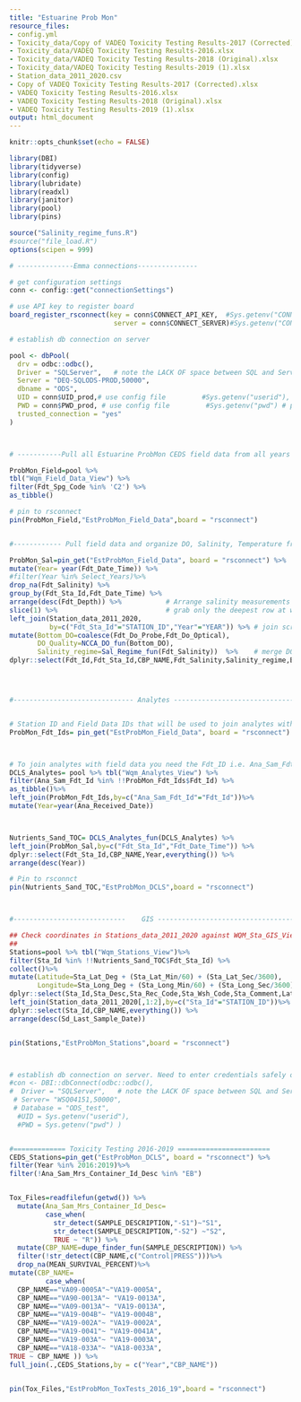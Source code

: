 ```yaml
---
title: "Estuarine Prob Mon"
resource_files:
- config.yml
- Toxicity_data/Copy of VADEQ Toxicity Testing Results-2017 (Corrected).xlsx
- Toxicity_data/VADEQ Toxicity Testing Results-2016.xlsx
- Toxicity_data/VADEQ Toxicity Testing Results-2018 (Original).xlsx
- Toxicity_data/VADEQ Toxicity Testing Results-2019 (1).xlsx
- Station_data_2011_2020.csv
- Copy of VADEQ Toxicity Testing Results-2017 (Corrected).xlsx
- VADEQ Toxicity Testing Results-2016.xlsx
- VADEQ Toxicity Testing Results-2018 (Original).xlsx
- VADEQ Toxicity Testing Results-2019 (1).xlsx
output: html_document
---
```


```r
knitr::opts_chunk$set(echo = FALSE)

library(DBI)
library(tidyverse)
library(config)
library(lubridate)
library(readxl)
library(janitor)
library(pool)
library(pins)

source("Salinity_regime_funs.R")
#source("file_load.R")
options(scipen = 999)

# --------------Emma connections---------------

# get configuration settings
conn <- config::get("connectionSettings")

# use API key to register board
board_register_rsconnect(key = conn$CONNECT_API_KEY,  #Sys.getenv("CONNECT_API_KEY"),
                          server = conn$CONNECT_SERVER)#Sys.getenv("CONNECT_SERVER"))

# establish db connection on server

pool <- dbPool(
  drv = odbc::odbc(),
  Driver = "SQLServer",   # note the LACK OF space between SQL and Server ( how RStudio named driver)
  Server = "DEQ-SQLODS-PROD,50000",
  dbname = "ODS",
  UID = conn$UID_prod,# use config file         #Sys.getenv("userid"), # plug this in on server
  PWD = conn$PWD_prod, # use config file         #Sys.getenv("pwd") # plug this in on server
  trusted_connection = "yes"
)



# -----------Pull all Estuarine ProbMon CEDS field data from all years and pin to rsconnect server----------------

ProbMon_Field=pool %>%
tbl("Wqm_Field_Data_View") %>%
filter(Fdt_Spg_Code %in% 'C2') %>%
as_tibble()

# pin to rsconnect  
pin(ProbMon_Field,"EstProbMon_Field_Data",board = "rsconnect")


#------------ Pull field data and organize DO, Salinity, Temperature from CEDS-------------------------------

ProbMon_Sal=pin_get("EstProbMon_Field_Data", board = "rsconnect") %>%        
mutate(Year= year(Fdt_Date_Time)) %>%  
#filter(Year %in% Select_Years)%>%      
drop_na(Fdt_Salinity) %>%              
group_by(Fdt_Sta_Id,Fdt_Date_Time) %>% 
arrange(desc(Fdt_Depth)) %>%           # Arrange salinity measurements by depth deepest to shallowest
slice(1) %>%                           # grab only the deepest row at which there is a salinity value.Should be 0.5 meters from bottom
left_join(Station_data_2011_2020,
          by=c("Fdt_Sta_Id"="STATION_ID","Year"="YEAR")) %>% # join scraped CEDS IDs to NCCA IDs stored in a CSV
mutate(Bottom_DO=coalesce(Fdt_Do_Probe,Fdt_Do_Optical),
       DO_Quality=NCCA_DO_fun(Bottom_DO),
       Salinity_regime=Sal_Regime_fun(Fdt_Salinity))  %>%    # merge DO optical and DO probe if necessary
dplyr::select(Fdt_Id,Fdt_Sta_Id,CBP_NAME,Fdt_Salinity,Salinity_regime,Bottom_DO,DO_Quality,Fdt_Temp_Celcius,Fdt_Depth,Fdt_Date_Time,Year)




#------------------------------ Analytes -------------------------------------------------------------------------


# Station ID and Field Data IDs that will be used to join analytes with field data
ProbMon_Fdt_Ids= pin_get("EstProbMon_Field_Data", board = "rsconnect") %>%  dplyr::select(Fdt_Id,Fdt_Sta_Id,Fdt_Date_Time)



# To join analytes with field data you need the Fdt_ID i.e. Ana_Sam_Fdt_Id =Fdt_Id
DCLS_Analytes= pool %>% tbl("Wqm_Analytes_View") %>%
filter(Ana_Sam_Fdt_Id %in% !!ProbMon_Fdt_Ids$Fdt_Id) %>%
as_tibble()%>%
left_join(ProbMon_Fdt_Ids,by=c("Ana_Sam_Fdt_Id"="Fdt_Id"))%>%
mutate(Year=year(Ana_Received_Date)) 



Nutrients_Sand_TOC= DCLS_Analytes_fun(DCLS_Analytes) %>%
left_join(ProbMon_Sal,by=c("Fdt_Sta_Id","Fdt_Date_Time")) %>%
dplyr::select(Fdt_Sta_Id,CBP_NAME,Year,everything()) %>% 
arrange(desc(Year))

# Pin to rsconnct  
pin(Nutrients_Sand_TOC,"EstProbMon_DCLS",board = "rsconnect")



#----------------------------    GIS ---------------------------------------------------------------------------

## Check coordinates in Stations_data_2011_2020 against WQM_Sta_GIS_View table in CEDS
## 
Stations=pool %>% tbl("Wqm_Stations_View")%>%
filter(Sta_Id %in% !!Nutrients_Sand_TOC$Fdt_Sta_Id) %>%
collect()%>%
mutate(Latitude=Sta_Lat_Deg + (Sta_Lat_Min/60) + (Sta_Lat_Sec/3600),
       Longitude=Sta_Long_Deg + (Sta_Long_Min/60) + (Sta_Long_Sec/3600))%>%
dplyr::select(Sta_Id,Sta_Desc,Sta_Rec_Code,Sta_Wsh_Code,Sta_Comment,Latitude,Longitude,Sd_Last_Sample_Date) %>%
left_join(Station_data_2011_2020[,1:2],by=c("Sta_Id"="STATION_ID"))%>%
dplyr::select(Sta_Id,CBP_NAME,everything()) %>%
arrange(desc(Sd_Last_Sample_Date))


pin(Stations,"EstProbMon_Stations",board = "rsconnect")



# establish db connection on server. Need to enter credentials safely on server after upload
#con <- DBI::dbConnect(odbc::odbc(),
#  Driver = "SQLServer",   # note the LACK OF space between SQL and Server ( how RStudio named driver)
 # Server= "WSQ04151,50000",
 # Database = "ODS_test",
  #UID = Sys.getenv("userid"),
  #PWD = Sys.getenv("pwd") )


#============= Toxicity Testing 2016-2019 =======================
CEDS_Stations=pin_get("EstProbMon_DCLS", board = "rsconnect") %>%
filter(Year %in% 2016:2019)%>%
filter(!Ana_Sam_Mrs_Container_Id_Desc %in% "EB")


Tox_Files=readfilefun(getwd()) %>%
  mutate(Ana_Sam_Mrs_Container_Id_Desc=
         case_when(
           str_detect(SAMPLE_DESCRIPTION,"-S1")~"S1",
           str_detect(SAMPLE_DESCRIPTION,"-S2") ~"S2",
           TRUE ~ "R")) %>%
  mutate(CBP_NAME=dupe_finder_fun(SAMPLE_DESCRIPTION)) %>%
  filter(!str_detect(CBP_NAME,c("Control|PRESS")))%>%
  drop_na(MEAN_SURVIVAL_PERCENT)%>%
mutate(CBP_NAME=
         case_when(
  CBP_NAME=="VA09-0005A"~"VA19-0005A",
  CBP_NAME=="VA90-0013A"~ "VA19-0013A",
  CBP_NAME=="VA09-0013A"~ "VA19-0013A",
  CBP_NAME=="VA19-004B"~ "VA19-0004B",
  CBP_NAME=="VA19-002A"~ "VA19-0002A",
  CBP_NAME=="VA19-0041"~ "VA19-0041A",
  CBP_NAME=="VA19-003A"~ "VA19-0003A",
  CBP_NAME=="VA18-033A"~ "VA18-0033A",
TRUE ~ CBP_NAME )) %>%
full_join(.,CEDS_Stations,by = c("Year","CBP_NAME"))


pin(Tox_Files,"EstProbMon_ToxTests_2016_19",board = "rsconnect")



```
